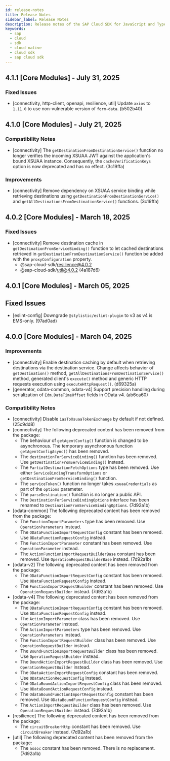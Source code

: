 ```yaml
---
id: release-notes
title: Release Notes
sidebar_label: Release Notes
description: Release notes of the SAP Cloud SDK for JavaScript and TypeScript, stay up to date with the recent features, fixes, dependency updates, and recommendations.
keywords:
  - sap
  - cloud
  - sdk
  - cloud-native
  - cloud sdk
  - sap cloud sdk
---
```



<BuildBadge /> <LicenseBadge />

<!-- vale off -->
<!-- This line is used for our release notes automation -->

## 4.1.1 [Core Modules] - July 31, 2025

### Fixed Issues

- [connectivity, http-client, openapi, resilience, util] Update `axios` to `1.11.0` to use non-vulnerable version of `form-data`. (b502b40)

## 4.1.0 [Core Modules] - July 21, 2025

### Compatibility Notes

- [connectivity] The `getDestinationFromDestinationService()` function no longer verifies the incoming XSUAA JWT against the application's bound XSUAA instance. Consequently, the `cacheVerificationKeys` option is now deprecated and has no effect. (3c19ffa)

### Improvements

- [connectivity] Remove dependency on XSUAA service binding while retrieving destinations using `getDestinationFromDestinationService()` and `getAllDestinationsFromDestinationService()` functions. (3c19ffa)

## 4.0.2 [Core Modules] - March 18, 2025

### Fixed Issues

- [connectivity] Remove destination cache in `getDestinationFromServiceBinding()` function to let cached destinations retrieved in `getDestinationFromDestinationService()` function be added with the `proxyConfiguration` property.
  - @sap-cloud-sdk/resilience@4.0.2
  - @sap-cloud-sdk/util@4.0.2 (4a187d6)

## 4.0.1 [Core Modules] - March 05, 2025

## Fixed Issues

- [eslint-config] Downgrade `@stylistic/eslint-plugin` to v3 as v4 is EMS-only. (97ad0ad)

## 4.0.0 [Core Modules] - March 04, 2025

### Improvements

- [connectivity] Enable destination caching by default when retrieving destinations via the destination service. Change affects behavior of `getDestination()` method, `getAllDestinationsFromDestinationService()` method, generated client's `execute()` method and generic HTTP requests execution using `executeHttpRequest()`. (d69325a)
- [generator, odata-common, odata-v4] Support precision handling during serialization of `Edm.DateTimeOffset` fields in OData v4. (ab6ca60)

### Compatibility Notes

- [connectivity] Disable `iasToXsuaaTokenExchange` by default if not defined. (25c9dd8)
- [connectivity] The following deprecated content has been removed from the package:
  - The behaviour of `getAgentConfig()` function is changed to be asynchronous. The temporary asynchronous function `getAgentConfigAsync()` has been removed.
  - The `destinationForServiceBinding()` function has been removed. Use `getDestinationFromServiceBinding()` instead.
  - The `PartialDestinationFetchOptions` type has been removed. Use either `ServiceBindingTransformOptions` or `getDestinationFromServiceBinding()` function.
  - The `serviceToken()` function no longer takes `xsuaaCredentials` as part of the `options` parameter.
  - The `parseDestination()` function is no longer a public API.
  - The `DestinationForServiceBindingOptions` interface has been renamed to `DestinationFromServiceBindingOptions`. (7d92a1b)
- [odata-common] The following deprecated content has been removed from the package:
  - The `FunctionImportParameters` type has been removed. Use `OperationParameters` instead.
  - The `ODataFunctionImportRequestConfig` constant has been removed. Use `ODataFunctionRequestConfig` instead.
  - The `FunctionImportParameter` constant has been removed. Use `OperationParameter` instead.
  - The `ActionFunctionImportRequestBuilderBase` constant has been removed. Use `OperationRequestBuilderBase` instead. (7d92a1b)
- [odata-v2] The following deprecated content has been removed from the package:
  - The `ODataFunctionImportRequestConfig` constant has been removed. Use `ODataFunctionRequestConfig` instead.
  - The `FunctionImportRequestBuilder` constant has been removed. Use `OperationRequestBuilder` instead. (7d92a1b)
- [odata-v4] The following deprecated content has been removed from the package:
  - The `ODataFunctionImportRequestConfig` constant has been removed. Use `ODataFunctionRequestConfig` instead.
  - The `ActionImportParameter` class has been removed. Use `OperationParameter` instead.
  - The `ActionImportParameters` type has been removed. Use `OperationParameters` instead.
  - The `FunctionImportRequestBuilder` class has been removed. Use `OperationRequestBuilder` instead.
  - The `BoundFunctionImportRequestBuilder` class has been removed. Use `OperationRequestBuilder` instead.
  - The `BoundActionImportRequestBuilder` class has been removed. Use `OperationRequestBuilder` instead.
  - The `ODataActionImportRequestConfig` constant has been removed. Use `ODataActionRequestConfig` instead.
  - The `ODataBoundActionImportRequestConfig` class has been removed. Use `ODataBoundActionRequestConfig` instead.
  - The `OdataBoundFunctionImportRequestConfig` constant has been removed. Use `ODataBoundFunctionRequestConfig` instead.
  - The `ActionImportRequestBuilder` class has been removed. Use `OperationRequestBuilder` instead. (7d92a1b)
- [resilience] The following deprecated content has been removed from the package:
  - The `circuitBreakerHttp` constant has been removed. Use `circuitBreaker` instead. (7d92a1b)
- [util] The following deprecated content has been removed from the package:
  - The `assoc` constant has been removed. There is no replacement. (7d92a1b)
